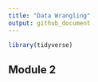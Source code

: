 ```yaml
---
title: "Data Wrangling"
output: github_document
---
```


```r
library(tidyverse)
```

## Module 2